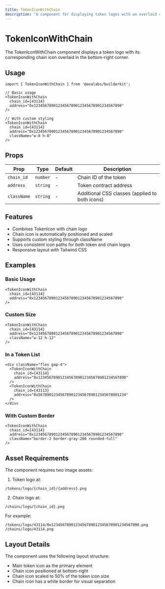 ```yaml
---
title: TokenIconWithChain
description: "A component for displaying token logos with an overlaid chain icon."
---
```


# TokenIconWithChain

The TokenIconWithChain component displays a token logo with its corresponding chain icon overlaid in the bottom-right corner.

## Usage

```tsx
import { TokenIconWithChain } from '@avalabs/builderkit';

// Basic usage
<TokenIconWithChain 
  chain_id={43114}
  address="0x1234567890123456789012345678901234567890"
/>

// With custom styling
<TokenIconWithChain 
  chain_id={43114}
  address="0x1234567890123456789012345678901234567890"
  className="w-8 h-8"
/>
```

## Props

| Prop | Type | Default | Description |
|------|------|---------|-------------|
| `chain_id` | `number` | - | Chain ID of the token |
| `address` | `string` | - | Token contract address |
| `className` | `string` | - | Additional CSS classes (applied to both icons) |

## Features

- Combines TokenIcon with chain logo
- Chain icon is automatically positioned and scaled
- Supports custom styling through className
- Uses consistent icon paths for both token and chain logos
- Responsive layout with Tailwind CSS

## Examples

### Basic Usage
```tsx
<TokenIconWithChain 
  chain_id={43114}
  address="0x1234567890123456789012345678901234567890"
/>
```

### Custom Size
```tsx
<TokenIconWithChain 
  chain_id={43114}
  address="0x1234567890123456789012345678901234567890"
  className="w-12 h-12"
/>
```

### In a Token List
```tsx
<div className="flex gap-4">
  <TokenIconWithChain 
    chain_id={43114}
    address="0x1234567890123456789012345678901234567890"
  />
  <TokenIconWithChain 
    chain_id={43113}
    address="0x5678901234567890123456789012345678901234"
  />
</div>
```

### With Custom Border
```tsx
<TokenIconWithChain 
  chain_id={43114}
  address="0x1234567890123456789012345678901234567890"
  className="border-2 border-gray-200 rounded-full"
/>
```

## Asset Requirements

The component requires two image assets:

1. Token logo at:
```
/tokens/logo/{chain_id}/{address}.png
```

2. Chain logo at:
```
/chains/logo/{chain_id}.png
```

For example:
```
/tokens/logo/43114/0x1234567890123456789012345678901234567890.png
/chains/logo/43114.png
```

## Layout Details

The component uses the following layout structure:
- Main token icon as the primary element
- Chain icon positioned at bottom-right
- Chain icon scaled to 50% of the token icon size
- Chain icon has a white border for visual separation 